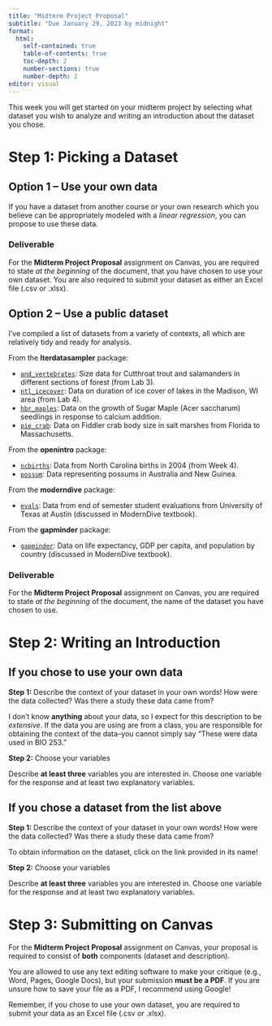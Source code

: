 ```yaml
---
title: "Midterm Project Proposal"
subtitle: "Due January 29, 2023 by midnight"
format: 
  html:
    self-contained: true
    table-of-contents: true
    toc-depth: 2
    number-sections: true
    number-depth: 2
editor: visual
---
```


This week you will get started on your midterm project by selecting what dataset you wish to analyze and writing an introduction about the dataset you chose.

# Step 1: Picking a Dataset

## Option 1 -- Use your own data

If you have a dataset from another course or your own research which you believe can be appropriately modeled with a *linear regression*, you can propose to use these data.

### Deliverable

For the **Midterm Project Proposal** assignment on Canvas, you are required to state *at the beginning* of the document, that you have chosen to use your own dataset. You are also required to submit your dataset as either an Excel file (.csv or .xlsx).

## Option 2 -- Use a public dataset

I've compiled a list of datasets from a variety of contexts, all which are relatively tidy and ready for analysis.

From the **lterdatasampler** package:

-   [`and_vertebrates`](https://lter.github.io/lterdatasampler/articles/and_vertebrates_vignette.html): Size data for Cutthroat trout and salamanders in different sections of forest (from Lab 3).
-   [`ntl_icecover`](https://lter.github.io/lterdatasampler/articles/ntl_icecover_vignette.html): Data on duration of ice cover of lakes in the Madison, WI area (from Lab 4).
-   [`hbr_maples`](https://lter.github.io/lterdatasampler/articles/hbr_maples_vignette.html): Data on the growth of Sugar Maple (Acer saccharum) seedlings in response to calcium addition.
-   [`pie_crab`](https://lter.github.io/lterdatasampler/articles/pie_crab_vignette.html): Data on Fiddler crab body size in salt marshes from Florida to Massachusetts.

From the **openintro** package:

-   [`ncbirths`](https://www.openintro.org/data/index.php?data=ncbirths): Data from North Carolina births in 2004 (from Week 4).
-   [`possum`](https://www.openintro.org/data/index.php?data=possum): Data representing possums in Australia and New Guinea.

From the **moderndive** package:

-   [`evals`](https://moderndive.github.io/moderndive/reference/evals.html): Data from end of semester student evaluations from University of Texas at Austin (discussed in ModernDive textbook).

From the **gapminder** package:

-   [`gapminder`](https://cran.r-project.org/web/packages/gapminder/readme/README.html): Data on life expectancy, GDP per capita, and population by country (discussed in ModernDive textbook).

### Deliverable

For the **Midterm Project Proposal** assignment on Canvas, you are required to state *at the beginning* of the document, the name of the dataset you have chosen to use.

# Step 2: Writing an Introduction

## If you chose to use your own data

**Step 1:** Describe the context of your dataset in your own words! How were the data collected? Was there a study these data came from?

I don't know **anything** about your data, so I expect for this description to be *extensive*. If the data you are using are from a class, you are responsible for obtaining the context of the data--you cannot simply say "These were data used in BIO 253."

**Step 2:** Choose your variables

Describe **at least three** variables you are interested in. Choose one variable for the response and at least two explanatory variables.

## If you chose a dataset from the list above

**Step 1:** Describe the context of your dataset in your own words! How were the data collected? Was there a study these data came from?

::: callout-tip
To obtain information on the dataset, click on the link provided in its name!
:::

**Step 2:** Choose your variables

Describe **at least three** variables you are interested in. Choose one variable for the response and at least two explanatory variables.

# Step 3: Submitting on Canvas

For the **Midterm Project Proposal** assignment on Canvas, your proposal is required to consist of **both** components (dataset and description).

You are allowed to use any text editing software to make your critique (e.g., Word, Pages, Google Docs), but your submission **must be a PDF**. If you are unsure how to save your file as a PDF, I recommend using Google!

::: callout-caution
Remember, if you chose to use your own dataset, you are required to submit your data as an Excel file (.csv or .xlsx).
:::
